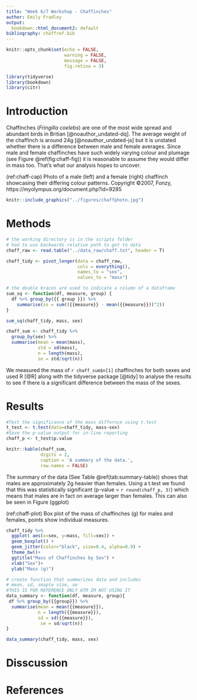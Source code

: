 ```yaml
---
title: "Week 6/7 Workshop - Chaffinches"
author: Emily Fradley
output:
  bookdown::html_document2: default
bibliography: chaffref.bib
---
```


```r
knitr::opts_chunk$set(echo = FALSE, 
                      warning = FALSE,
                      message = FALSE,
                      fig.retina = 3)
```

```r
library(tidyverse)
library(bookdown)
library(citr)
```

# Introduction
Chaffinches (*Fringilla coelebs*) are one of the most wide spread and abundant birds in Britian [@noauthor_undated-dq]. The average weight of the chaffinch is around 24g [@noauthor_undated-js] but it is unstated whether there is a difference between male and female averages. Since male and female chaffinches have such widely varying colour and plumage (see Figure \@ref(fig:chaff-fig)) it is reasonable to assume they would differ in mass too. That's what our analysis hopes to uncover.

(ref:chaff-cap) Photo of a male (left) and a female (right) chaffinch showcasing their differing colour patterns. Copyright ©2007, Fonzy, https://myolympus.org/document.php?id=9285

```r
knitr::include_graphics("../figures/chaffphoto.jpg")

```

# Methods

```r
# the working directory is in the scripts folder
# had to use backwards relative path to get to data
chaff_raw <- read.table("../data_raw/chaff.txt", header = T)
```

```r
chaff_tidy <- pivot_longer(data = chaff_raw,
                           cols = everything(),
                           names_to = "sex",
                           values_to = "mass")
```

```r
# the double braces are used to indicate a column of a dataframe
sum_sq <- function(df, measure, group) {
  df %>% group_by({{ group }}) %>% 
    summarise(ss = sum(({{measure}} - mean({{measure}}))^2))
}

sum_sq(chaff_tidy, mass, sex)
```

```r
chaff_sum <- chaff_tidy %>%
  group_by(sex) %>%
  summarise(mean = mean(mass),
            std = sd(mass),
            n = length(mass),
            se = std/sqrt(n))
```

We measured the mass of `r chaff_sum$n[1]` chaffinches for both sexes and used R [@R] along with the tidyverse package [@tidy] to analyse the results to see if there is a significant difference between the mass of the sexes.

# Results

```r
#Test the significance of the mass differnce using t.test
t_test <- t.test(data=chaff_tidy, mass~sex)
#Save the p-value output for in-line reporting
chaff_p <- t_test$p.value
```


```r
knitr::kable(chaff_sum,
             digits = 2,
             caption = 'A summary of the data.',
             row.names = FALSE)
```

The summary of the data (See Table \@ref(tab:summary-table)) shows that males are approximately 2g heavier than females. Using a t.test we found that this was statistically significant (p-value = `r round(chaff_p, 3)`) which means that males are in fact on average larger than females. This can also be seen in Figure (ggplot)

(ref:chaff-plot) Box plot of the mass of chaffinches (g) for males and females, points show individual measures.

```r
chaff_tidy %>%
  ggplot( aes(x=sex, y=mass, fill=sex)) +
  geom_boxplot() +
  geom_jitter(color="black", size=0.4, alpha=0.9) +
  theme_bw()+
  ggtitle("Mass of Chaffinches by Sex") +
  xlab("Sex")+
  ylab("Mass (g)")

```


```r
# create function that summarizes data and includes
# mean, sd, smaple size, se
#THIS IS FOR REFERENCE ONLY ATM IM NOT USING IT
data_summary <- function(df, measure, group){
 df %>% group_by({{group}}) %>% 
  summarise(mean = mean({{measure}}),
            n = length({{measure}}),
            sd = sd({{measure}}),
             se = sd/sqrt(n))
}

data_summary(chaff_tidy, mass, sex)
```


# Disscussion

# References